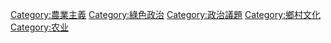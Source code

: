 [[Category:農業主義|Category:農業主義]]
[[Category:綠色政治|Category:綠色政治]]
[[Category:政治議題|Category:政治議題]]
[[Category:鄉村文化|Category:鄉村文化]]
[[Category:农业|Category:农业]]